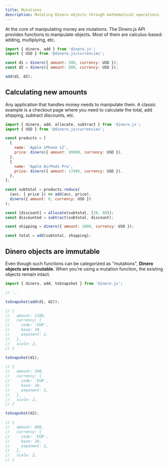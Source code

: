 ```yaml
---
title: Mutations
description: Mutating Dinero objects through mathematical operations.
---
```


At the core of manipulating money are mutations. The Dinero.js API provides functions to manipulate objects. Most of them are calculus-based: adding, multiplying, etc.

```js
import { dinero, add } from 'dinero.js';
import { USD } from '@dinero.js/currencies';

const d1 = dinero({ amount: 500, currency: USD });
const d2 = dinero({ amount: 800, currency: USD });

add(d1, d2);
```

## Calculating new amounts

Any application that handles money needs to manipulate them. A classic example is a checkout page where you need to calculate the total, add shipping, subtract discounts, etc.

```js
import { dinero, add, allocate, subtract } from 'dinero.js';
import { USD } from '@dinero.js/currencies';

const products = [
  {
    name: 'Apple iPhone 12',
    price: dinero({ amount: 89900, currency: USD }),
  },
  {
    name: 'Apple AirPods Pro',
    price: dinero({ amount: 17495, currency: USD }),
  },
];

const subtotal = products.reduce(
  (acc, { price }) => add(acc, price),
  dinero({ amount: 0, currency: USD })
);

const [discount] = allocate(subtotal, [20, 80]);
const discounted = subtract(subtotal, discount);

const shipping = dinero({ amount: 1000, currency: USD });

const total = add(subtotal, shipping);
```

## Dinero objects are immutable

Even though such functions can be categorized as "mutations", **Dinero objects are immutable.** When you're using a mutation function, the existing objects remain intact.

```js
import { dinero, add, toSnapshot } from 'dinero.js';

// ...

toSnapshot(add(d1, d2));

// {
//   amount: 1300,
//   currency: {
//     code: 'EUR',
//     base: 10,
//     exponent: 2,
//   },
//   scale: 2,
// }

toSnapshot(d1);

// {
//   amount: 500,
//   currency: {
//     code: 'EUR',
//     base: 10,
//     exponent: 2,
//   },
//   scale: 2,
// }

toSnapshot(d2);

// {
//   amount: 800,
//   currency: {
//     code: 'EUR',
//     base: 10,
//     exponent: 2,
//   },
//   scale: 2,
// }
```
